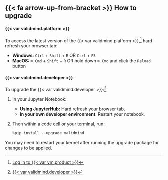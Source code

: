 ::: {.attn}

## {{< fa arrow-up-from-bracket >}} How to upgrade

#### {{< var validmind.platform >}}

To access the latest version of the {{< var validmind.platform >}},^[[Log in to {{< var vm.product >}}](/guide/acess/log-in-to-validmind.qmd)] hard refresh your browser tab:

- **Windows:** `Ctrl` + `Shift` + `R` OR `Ctrl` + `F5`
- **MacOS:** `⌘ Cmd` + `Shift` + `R` OR hold down `⌘ Cmd` and click the `Reload` button

#### {{< var validmind.developer >}}

To upgrade the {{< var validmind.developer >}}:^[[{{< var validmind.developer >}}](/developer/validmind-library.qmd)]

1. In your Jupyter Notebook:

    - **Using JupyterHub:** Hard refresh your browser tab.
    - **In your own developer environment**: Restart your notebook.

2. Then within a code cell or your terminal, run:

    ```python
    %pip install --upgrade validmind
    ```
    
::: {.callout-important}
You may need to restart your kernel after running the upgrade package for changes to be applied.
:::

:::